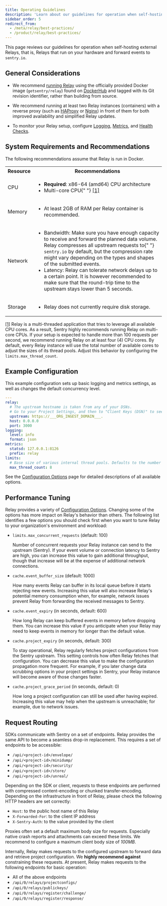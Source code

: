 ```yaml
---
title: Operating Guidelines
description: 'Learn about our guidelines for operation when self-hosting external Relays.'
sidebar_order: 5
redirect_from:
  - /meta/relay/best-practices/
  - /product/relay/best-practices/
---
```


This page reviews our guidelines for operation when self-hosting external Relays, that is, Relays that run on your hardware and forward events to `sentry.io`.

## General Considerations

- We recommend [running Relay](/product/relay/getting-started/) using the officially provided Docker image (`getsentry/relay`) found on [DockerHub](https://hub.docker.com/r/getsentry/relay/) and tagged with its Git revision identifier, rather than building from source.

- We recommend running at least two Relay instances (containers) with a reverse proxy (such as [HAProxy](https://www.haproxy.org/) or [Nginx](https://nginx.org)) in front of them for both improved availability and simplified Relay updates.

- To monitor your Relay setup, configure [Logging](/product/relay/monitoring/#logging), [Metrics](/product/relay/monitoring/#metrics), and [Health Checks](/product/relay/monitoring/#health-checks).

## System Requirements and Recommendations

The following recommendations assume that Relay is run in Docker.

<table>
  <tbody>
    <tr>
      <th>Resource</th>
      <th>Recommendations</th>
    </tr>
    <tr>
      <td>CPU</td>
      <td>
        <ul>
          <li>
            <strong>Required</strong>: x86-64 (amd64) CPU architecture
          </li>
          <li>
            Multi-core CPU{" "}
            <a href="#multi-core-cpu" id="multi-core-footnote">
              [1]
            </a>
          </li>
        </ul>
      </td>
    </tr>
    <tr>
      <td>Memory</td>
      <td>
        <ul>
          <li>At least 2GB of RAM per Relay container is recommended.</li>
        </ul>
      </td>
    </tr>
    <tr>
      <td>Network</td>
      <td>
        <ul>
          <li>
            Bandwidth: Make sure you have enough capacity to receive and forward
            the planned data volume. Relay compresses all upstream requests to{" "}
            <code>sentry.io</code> by default, but the compression rate might
            vary depending on the types and shapes of the submitted events.
          </li>
          <li>
            Latency: Relay can tolerate network delays up to a certain point. It
            is however recommended to make sure that the round-trip time to the
            upstream stays lower than 5 seconds.
          </li>
        </ul>
      </td>
    </tr>
    <tr>
      <td>Storage</td>
      <td>
        <ul>
          <li>Relay does not currently require disk storage.</li>
        </ul>
      </td>
    </tr>
  </tbody>
</table>

<p id="multi-core-cpu">

[[1]](#multi-core-footnote) Relay is a multi-threaded application that tries to leverage all available CPU cores. As a result, Sentry highly recommends running Relay on multi-core CPUs. If your setup is expected to handle more than 100 requests per second, we recommend running Relay on at least four (4) CPU cores. By default, every Relay instance will use the total number of available cores to adjust the sizes of its thread pools. Adjust this behavior by configuring the `limits.max_thread_count`.

</p>

## Example Configuration

This example configuration sets up basic logging and metrics settings, as well as changes the default concurrency level.

```yaml
---
relay:
  # The upstream hostname is taken from any of your DSNs.
  # Go to your Project Settings, and then to "Client Keys (DSN)" to see them.
  upstream: https://___ORG_INGEST_DOMAIN___.
  host: 0.0.0.0
  port: 3000
logging:
  level: info
  format: json
metrics:
  statsd: 127.0.0.1:8126
  prefix: relay
limits:
  # Base size of various internal thread pools. Defaults to the number of logical CPU cores
  max_thread_count: 8
```

See the [Configuration Options](/product/relay/options/) page for detailed descriptions of all available options.

## Performance Tuning

Relay provides a variety of [Configuration Options](/product/relay/options/). Changing some of the options has more impact on Relay's behavior than others.
The following list identifies a few options you should check first when you want to tune Relay to your organization's environment and workload:

- `limits.max_concurrent_requests` (default: 100)

  Number of concurrent requests your Relay instance can send to
  the upstream (Sentry). If your event volume or connection latency to Sentry are high, you can increase this value to gain additional throughput, though that increase will be at the expense of additional network connections.

- `cache.event_buffer_size` (default: 1000)

  How many events Relay can buffer in its local queue before it starts rejecting new events.
  Increasing this value will also increase Relay's potential memory consumption when, for
  example, network issues prevent Relay from forwarding the received messages to Sentry.

- `cache.event_expiry` (in seconds, default: 600)

  How long Relay can keep buffered events in memory before dropping them. You can increase this value if you anticipate when your Relay may need to keep events in memory for longer than the default value.

- `cache.project_expiry` (in seconds, default: 300)

  To stay operational, Relay regularly fetches project configurations from the Sentry upstream. This setting controls how often Relay fetches that configuration. You can decrease this value to make the configuration propagation more frequent. For example, if you later change data scrubbing options in your project settings in Sentry, your Relay instance will become aware of those changes faster.

- `cache.project_grace_period` (in seconds, default: 0)

  How long a project configuration can still be used after having expired.
  Increasing this value may help when the upstream is unreachable; for example, due to network issues.

## Request Routing

SDKs communicate with Sentry on a set of endpoints. Relay provides the same API to become a seamless drop-in replacement. This requires a set of endpoints to be accessible:

- `/api/<project-id>/envelope/`
- `/api/<project-id>/minidump/`
- `/api/<project-id>/security/`
- `/api/<project-id>/store/`
- `/api/<project-id>/unreal/`

Depending on the SDK or client, requests to these endpoints are performed with compressed content-encoding or chunked transfer-encoding. Depending on the infrastructure in front of Relay, please check the following HTTP headers are set correctly:

- `Host`: to the public host name of this Relay
- `X-Forwarded-For`: to the client IP address
- `X-Sentry-Auth`: to the value provided by the client

<Alert level="info">

Proxies often set a default maximum body size for requests. Especially native crash reports and attachments can exceed these limits. We recommend to configure a maximum client body size of _100MB_.

</Alert>

Internally, Relay makes requests to the configured upstream to forward data and retrieve project configuration. We **highly recommend against** constraining these requests. At present, Relay makes requests to the following endpoints for basic operation:

- All of the above endpoints
- `/api/0/relays/projectconfigs/`
- `/api/0/relays/publickeys/`
- `/api/0/relays/register/challenge/`
- `/api/0/relays/register/response/`

